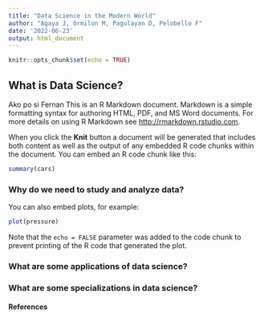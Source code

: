 ```yaml
---
title: "Data Science in the Modern World"
author: "Agaya J, Ormilon M, Pagulayan D, Pelobello F"
date: '2022-06-23'
output: html_document
---
```


```r
knitr::opts_chunk$set(echo = TRUE)
```

## What is Data Science?

Ako po si Fernan 
This is an R Markdown document. Markdown is a simple formatting syntax for authoring HTML, PDF, and MS Word documents. For more details on using R Markdown see <http://rmarkdown.rstudio.com>.

When you click the **Knit** button a document will be generated that includes both content as well as the output of any embedded R code chunks within the document. You can embed an R code chunk like this:

```r
summary(cars)
```

### Why do we need to study and analyze data?

You can also embed plots, for example:

```r
plot(pressure)
```

Note that the `echo = FALSE` parameter was added to the code chunk to prevent printing of the R code that generated the plot.

### What are some applications of data science?

### What are some specializations in data science?

#### References
